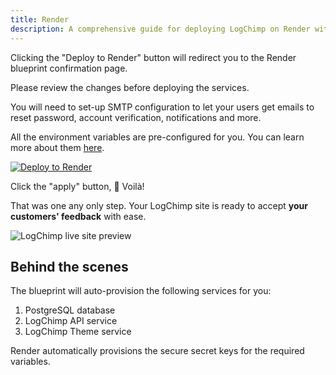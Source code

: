 ```yaml
---
title: Render
description: A comprehensive guide for deploying LogChimp on Render with just a click.
---
```


Clicking the "Deploy to Render" button will redirect you to the Render blueprint confirmation page.

<Alert type="tip">
  Please review the changes before deploying the services.
</Alert>

You will need to set-up SMTP configuration to let your users get emails to reset password, account verification, notifications and more.

All the environment variables are pre-configured for you. You can learn more about them [here](/docs/environment-variables).

[![Deploy to Render](https://render.com/images/deploy-to-render-button.svg)](https://render.com/deploy?repo=https://github.com/logchimp/deploy-buttons)

Click the "apply" button, 🎉 Voilà!

That was one any only step. Your LogChimp site is ready to accept **your customers' feedback** with ease.

![LogChimp live site preview](/images/docs/install/railway/07_logchimp-live-site-preview.png)

## Behind the scenes

The blueprint will auto-provision the following services for you:

1. PostgreSQL database
2. LogChimp API service
3. LogChimp Theme service

Render automatically provisions the secure secret keys for the required variables.
